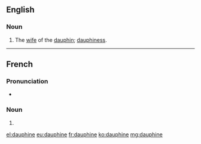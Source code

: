 ==English==

===Noun===
{{en-noun}}

# The [[wife]] of the [[dauphin]]; [[dauphiness]].

{{Webster 1913}}

----

==French==

===Pronunciation===
* {{IPA|/dɔfin/|lang=fr}}

===Noun===
{{fr-noun|f}}

# {{feminine of|dauphin}}

[[el:dauphine]]
[[eu:dauphine]]
[[fr:dauphine]]
[[ko:dauphine]]
[[mg:dauphine]]